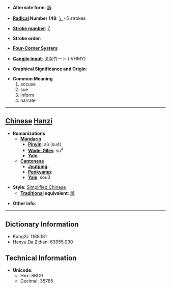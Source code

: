 * '''Alternate form''': [[訴]]

* '''[[Wiktionary:Chinese radical index| Radical]] Number 149''': [[Wiktionary:Chinese radical index 讠|讠]]+5 strokes

* '''[[Wiktionary:Chinese total strokes index|Stroke number]]''': [[Wiktionary:Chinese total strokes index 7|7]]

* '''Stroke order''': 

* '''[[Wiktionary:Chinese four corner index|Four-Corner System]]''': 

* '''[[Wiktionary:Chinese Cangjie index|Cangjie input]]''': 戈女竹一卜 (IVHMY)

* '''Graphical Significance and Origin''': 

* '''Common Meaning'''
*#accuse
*# sue
*# inform
*# narrate


----

== [[Chinese]] [[Hanzi]] ==

* '''Romanizations'''
** '''[[Mandarin]]'''
*** '''[[Pinyin]]''': sù (su4)
*** '''[[Wade-Giles]]''': su<sup>4</sup>
*** '''[[Yale]]''': 
** '''[[Cantonese]]'''
*** '''[[Jyutping]]''':
*** '''[[Penkyamp]]''': 
*** '''[[Yale]]''': sou3

* '''Style''': [[Simplified Chinese]] 
** '''[[Traditional Chinese|Traditional]] equivalent''': [[訴]]

* '''Other info''': 

----

== Dictionary Information ==

* KangXi: 1188.181
* Hanyu Da Zidian: 63955.090

== Technical Information ==

* '''Unicode''':
** Hex: 8BC9
** Decimal: 35785